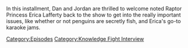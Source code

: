{{DEFAULTSORT:
    #_EPISODE_0851:Erica Lafferty Returns
}}{{Episode
    | title           = Erica Lafferty Returns
    | caption         = Listen to this episode on [https://knowledgefight.libsyn.com/851-erica-lafferty-returns Libsyn] [https://open.spotify.com/episode/5BDIlumXJa6RieUlMHkmDM Spotify]
    | episodeNumber   = 851
    | length          = 01:08:36
    | airDate         = September 19, 2023
    | episodeType     = [[:Category:Knowledge Fight Interview|Knowledge Fight Interview]]
    | appearance      = [[Erica Lafferty]]
    | previousEpisode = [[850: September 14, 2023]]
    | nextEpisode     = [[852: Tucker, The Man And His Twitter- Episode 5]]
}}

{{Stub}}

In this installment, Dan and Jordan are thrilled to welcome noted Raptor Princess Erica Lafferty back to the show to get into the really important issues, like whether or not penguins are secretly fish, and Erica's go-to karaoke jams.

[[Category:Episodes]]
[[Category:Knowledge Fight Interview]]
